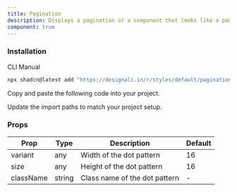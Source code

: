 ```yaml
---
title: Pagination
description: Displays a pagination or a component that looks like a pagination.
component: true
---
```


<div className="grid gap-3 lg:grid-cols-1 xl:grid-cols-2">
  <ComponentPreview name="pagination-01" />
  <ComponentPreview name="pagination-02" />
  <ComponentPreview name="pagination-03" />
  <ComponentPreview name="pagination-04" />
  <ComponentPreview name="pagination-05" />
  <ComponentPreview name="pagination-06" />
  <ComponentPreview name="pagination-07" />
  <ComponentPreview name="pagination-08" />
  <ComponentPreview name="pagination-09" />
  <ComponentPreview name="pagination-10" />
  <ComponentPreview name="pagination-11" />
  <ComponentPreview name="pagination-12" />
</div>

### Installation

<Tabs defaultValue="cli">

<TabsList>
  <TabsTrigger value="cli">CLI</TabsTrigger>
  <TabsTrigger value="manual">Manual</TabsTrigger>
</TabsList>
<TabsContent value="cli">

```bash
npx shadcn@latest add "https://designali.in/r/styles/default/pagination"
```

</TabsContent>

<TabsContent className="flex w-full"  value="manual">

<Steps>

<Step>Copy and paste the following code into your project.</Step>

<ComponentSource name="pagination" />

<Step>Update the import paths to match your project setup.</Step>

</Steps>

</TabsContent>

</Tabs>

### Props

| Prop      | Type   | Description                   | Default |
| --------- | ------ | ----------------------------- | ------- |
| variant   | any    | Width of the dot pattern      | 16      |
| size      | any    | Height of the dot pattern     | 16      |
| className | string | Class name of the dot pattern | -       |
